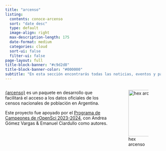 ```yaml
---
title: "arcenso"
listing:
  contents: conoce-arcenso
  sort: "date desc"
  type: default
  image-align: right
  max-description-length: 175
  date-format: medium
  categories: cloud 
  sort-ui: false
  filter-ui: false
page-layout: full
title-block-banner: "#c9d2d8"
title-block-banner-color: "#000000"
subtitle: "En esta sección encontrarás todas las noticias, eventos y participaciones relacionadas con el paquete."
---
```


::::: columns


::: {.column width="70%"}
[{arcenso}](https://soyandrea.github.io/arcenso/) es un paquete en desarrollo que facilitará el acceso a los datos oficiales de los censos nacionales de población en Argentina.

Este proyecto fue apoyado por el [Programa de Campeones de rOpenSci 2023-2024](https://soyandrea.github.io/comunidad/champions-ropensci/), con Andrea Gómez Vargas & Emanuel Ciardullo como autores.
:::

::: {.column width="30%"}
![hex arcenso](arcensohex.png){width=150px}
:::
:::::
